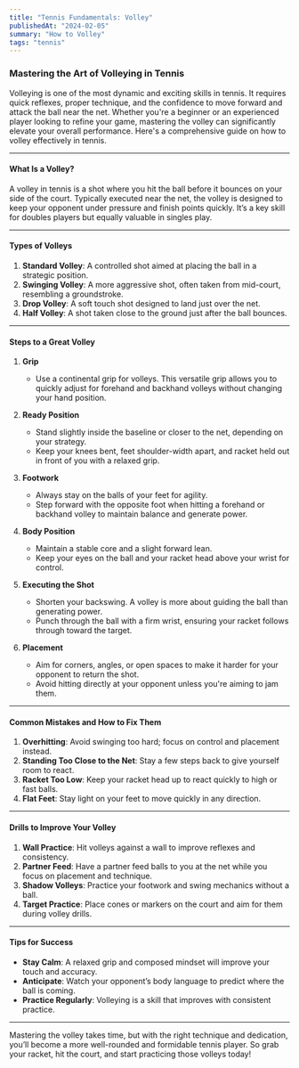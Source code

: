 ```yaml
---
title: "Tennis Fundamentals: Volley"
publishedAt: "2024-02-05"
summary: "How to Volley"
tags: "tennis"
---
```


### Mastering the Art of Volleying in Tennis

Volleying is one of the most dynamic and exciting skills in tennis. It requires quick reflexes, proper technique, and the confidence to move forward and attack the ball near the net. Whether you're a beginner or an experienced player looking to refine your game, mastering the volley can significantly elevate your overall performance. Here's a comprehensive guide on how to volley effectively in tennis.

---

#### **What Is a Volley?**
A volley in tennis is a shot where you hit the ball before it bounces on your side of the court. Typically executed near the net, the volley is designed to keep your opponent under pressure and finish points quickly. It’s a key skill for doubles players but equally valuable in singles play.

---

#### **Types of Volleys**
1. **Standard Volley**: A controlled shot aimed at placing the ball in a strategic position.
2. **Swinging Volley**: A more aggressive shot, often taken from mid-court, resembling a groundstroke.
3. **Drop Volley**: A soft touch shot designed to land just over the net.
4. **Half Volley**: A shot taken close to the ground just after the ball bounces.

---

#### **Steps to a Great Volley**

1. **Grip**
   - Use a continental grip for volleys. This versatile grip allows you to quickly adjust for forehand and backhand volleys without changing your hand position.

2. **Ready Position**
   - Stand slightly inside the baseline or closer to the net, depending on your strategy.
   - Keep your knees bent, feet shoulder-width apart, and racket held out in front of you with a relaxed grip.

3. **Footwork**
   - Always stay on the balls of your feet for agility.
   - Step forward with the opposite foot when hitting a forehand or backhand volley to maintain balance and generate power.

4. **Body Position**
   - Maintain a stable core and a slight forward lean.
   - Keep your eyes on the ball and your racket head above your wrist for control.

5. **Executing the Shot**
   - Shorten your backswing. A volley is more about guiding the ball than generating power.
   - Punch through the ball with a firm wrist, ensuring your racket follows through toward the target.

6. **Placement**
   - Aim for corners, angles, or open spaces to make it harder for your opponent to return the shot.
   - Avoid hitting directly at your opponent unless you're aiming to jam them.

---

#### **Common Mistakes and How to Fix Them**

1. **Overhitting**: Avoid swinging too hard; focus on control and placement instead.
2. **Standing Too Close to the Net**: Stay a few steps back to give yourself room to react.
3. **Racket Too Low**: Keep your racket head up to react quickly to high or fast balls.
4. **Flat Feet**: Stay light on your feet to move quickly in any direction.

---

#### **Drills to Improve Your Volley**

1. **Wall Practice**: Hit volleys against a wall to improve reflexes and consistency.
2. **Partner Feed**: Have a partner feed balls to you at the net while you focus on placement and technique.
3. **Shadow Volleys**: Practice your footwork and swing mechanics without a ball.
4. **Target Practice**: Place cones or markers on the court and aim for them during volley drills.

---

#### **Tips for Success**
- **Stay Calm**: A relaxed grip and composed mindset will improve your touch and accuracy.
- **Anticipate**: Watch your opponent’s body language to predict where the ball is coming.
- **Practice Regularly**: Volleying is a skill that improves with consistent practice.

---

Mastering the volley takes time, but with the right technique and dedication, you’ll become a more well-rounded and formidable tennis player. So grab your racket, hit the court, and start practicing those volleys today!

